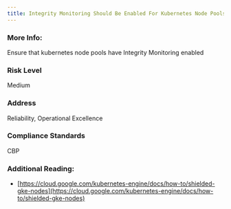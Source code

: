 ```yaml
---
title: Integrity Monitoring Should Be Enabled For Kubernetes Node Pools
---
```


### More Info:

Ensure that kubernetes node pools have Integrity Monitoring enabled

### Risk Level

Medium

### Address

Reliability, Operational Excellence

### Compliance Standards

CBP

### Additional Reading:

- [https://cloud.google.com/kubernetes-engine/docs/how-to/shielded-gke-nodes](https://cloud.google.com/kubernetes-engine/docs/how-to/shielded-gke-nodes)
